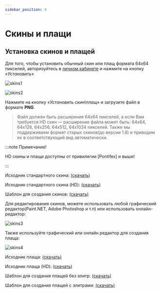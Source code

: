 ---
sidebar_position: 4
---

# Скины и плащи

## **Установка скинов и плащей**

Для того, чтобы установить обычный скин или плащ формата 64х64 пикселей, авторизуйтесь в [личном кабинете](https://politcubes.com/cabinet) и нажмите на кнопку «*Установить*»

![skins1](/general/skins1.avif)

![skins2](/general/skins2.avif)

Нажмите на кнопку «*Установить скин\плащ*» и загрузите файл в формате **PNG**.
>Файл должен быть расширения 64х64 пикселей, а если Вам требуется HD скин — расширение файла может быть: 64x64, 64x128, 64x256, 64x512, 64x1024 пикселей.
> Также мы поддерживаем формат старых скинов(до версии 1.8) и приводим их в соответствующий вид автоматически.

:::note Примечание!

HD скины и плащи доступны от привилегии [Pontifex] и выше!

:::

Исходник стандартного скина: [(скачать)](/general/sample-skin.png)

Исходник стандартного скина (HD): [(скачать)](/general/sample-skin(hd).png)

Шаблон для создания скинов: [(скачать)](/general/skin-template.png)

Для редактирования скинов, можете использовать любой графический редактор(Paint.NET, Adobe Photoshop и т.п) или использовать онлайн-редактор:

![skins3](/general/skins3.avif)

Также используйте графический или онлайн редактор для создания плаща:

![skins4](/general/skins4.avif)

Исходник плаща: [(скачать)](/general/sample-cape.png)

Исходник плаща (HD): [(скачать)](/general/sample-cape(HD).png)

Шаблон для создания плащей без элитр: [(скачать)](/general/cape-template1.png)

Шаблон для создания плащей с элитрами: [(скачать)](/general/cape-template2.png)
